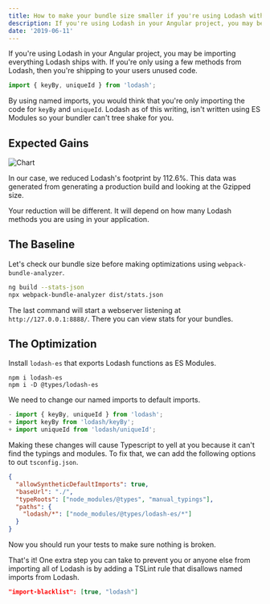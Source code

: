 ```yaml
---
title: How to make your bundle size smaller if you're using Lodash with Angular
description: If you're using Lodash in your Angular project, you may be importing everything Lodash ships with causing your bundle to be huge.
date: '2019-06-11'
---
```


If you're using Lodash in your Angular project, you may be importing everything Lodash ships with. If you're only using a few methods from Lodash, then you're shipping to your users unused code.

```ts:component.ts
import { keyBy, uniqueId } from 'lodash';
```

By using named imports, you would think that you're only importing the code for `keyBy` and `uniqueId`. Lodash as of this writing, isn't written using ES Modules so your bundler can't tree shake for you.

## Expected Gains

![Chart](https://i.imgur.com/UaW5shD.png)

In our case, we reduced Lodash's footprint by 112.6%. This data was generated from generating a production build and looking at the Gzipped size.

Your reduction will be different. It will depend on how many Lodash methods you are using in your application.

## The Baseline

Let's check our bundle size before making optimizations using `webpack-bundle-analyzer`.

```bash
ng build --stats-json
npx webpack-bundle-analyzer dist/stats.json
```

The last command will start a webserver listening at `http://127.0.0.1:8888/`. There you can view stats for your bundles.

## The Optimization

Install `lodash-es` that exports Lodash functions as ES Modules.

```
npm i lodash-es
npm i -D @types/lodash-es
```

We need to change our named imports to default imports.

```diff:component.ts
- import { keyBy, uniqueId } from 'lodash';
+ import keyBy from 'lodash/keyBy';
+ import uniqueId from 'lodash/uniqueId';
```

Making these changes will cause Typescript to yell at you because it can't find the typings and modules. To fix that, we can add the following options to out `tsconfig.json`.

```json:tsconfig.json
{
  "allowSyntheticDefaultImports": true,
  "baseUrl": "./",
  "typeRoots": ["node_modules/@types", "manual_typings"],
  "paths": {
    "lodash/*": ["node_modules/@types/lodash-es/*"]
  }
}
```

Now you should run your tests to make sure nothing is broken.

That's it! One extra step you can take to prevent you or anyone else from importing all of Lodash is by adding a TSLint rule that disallows named imports from Lodash.

```json:tsconfig.json
"import-blacklist": [true, "lodash"]
```
